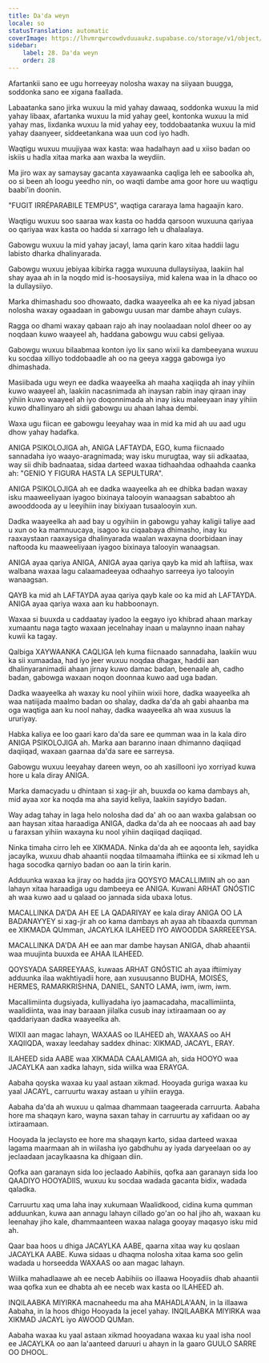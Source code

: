 ```yaml
---
title: Da'da weyn
locale: so
statusTranslation: automatic
coverImage: https://lhvmrqwrcowdvduuaukz.supabase.co/storage/v1/object/public/strapi-uploads/small_cover-educacion-fundamental.webp-2d51a7828a2b1309555be27f7e2a61a0.webp
sidebar:
    label: 28. Da'da weyn
    order: 28
---
```

Afartankii sano ee ugu horreeyay nolosha waxay na siiyaan buugga, soddonka sano ee xigana faallada.

Labaatanka sano jirka wuxuu la mid yahay dawaaq, soddonka wuxuu la mid yahay libaax, afartanka wuxuu la mid yahay geel, kontonka wuxuu la mid yahay mas, lixdanka wuxuu la mid yahay eey, toddobaatanka wuxuu la mid yahay daanyeer, siddeetankana waa uun cod iyo hadh.

Waqtigu wuxuu muujiyaa wax kasta: waa hadalhayn aad u xiiso badan oo iskiis u hadla xitaa marka aan waxba la weydiin.

Ma jiro wax ay samaysay gacanta xayawaanka caqliga leh ee saboolka ah, oo si been ah loogu yeedho nin, oo waqti dambe ama goor hore uu waqtigu baabi'in doonin.

"FUGIT IRRÉPARABILE TEMPUS", waqtiga cararaya lama hagaajin karo.

Waqtigu wuxuu soo saaraa wax kasta oo hadda qarsoon wuxuuna qariyaa oo qariyaa wax kasta oo hadda si xarrago leh u dhalaalaya.

Gabowgu wuxuu la mid yahay jacayl, lama qarin karo xitaa haddii lagu labisto dharka dhalinyarada.

Gabowgu wuxuu jebiyaa kibirka ragga wuxuuna dullaysiiyaa, laakiin hal shay ayaa ah in la noqdo mid is-hoosaysiiya, mid kalena waa in la dhaco oo la dullaysiiyo.

Marka dhimashadu soo dhowaato, dadka waayeelka ah ee ka niyad jabsan nolosha waxay ogaadaan in gabowgu uusan mar dambe ahayn culays.

Ragga oo dhami waxay qabaan rajo ah inay noolaadaan nolol dheer oo ay noqdaan kuwo waayeel ah, haddana gabowgu wuu cabsi geliyaa.

Gabowgu wuxuu bilaabmaa konton iyo lix sano wixii ka dambeeyana wuxuu ku socdaa xilliyo toddobaadle ah oo na geeya xagga gabowga iyo dhimashada.

Masiibada ugu weyn ee dadka waayeelka ah maaha xaqiiqda ah inay yihiin kuwo waayeel ah, laakiin nacasnimada ah inaysan rabin inay qiraan inay yihiin kuwo waayeel ah iyo doqonnimada ah inay isku maleeyaan inay yihiin kuwo dhallinyaro ah sidii gabowgu uu ahaan lahaa dembi.

Waxa ugu fiican ee gabowgu leeyahay waa in mid ka mid ah uu aad ugu dhow yahay hadafka.

ANIGA PSIKOLOJIGA ah, ANIGA LAFTAYDA, EGO, kuma fiicnaado sannadaha iyo waayo-aragnimada; way isku murugtaa, way sii adkaataa, way sii dhib badnaataa, sidaa darteed waxaa tidhaahdaa odhaahda caanka ah: "GENIO Y FIGURA HASTA LA SEPULTURA".

ANIGA PSIKOLOJIGA ah ee dadka waayeelka ah ee dhibka badan waxay isku maaweeliyaan iyagoo bixinaya talooyin wanaagsan sababtoo ah awooddooda ay u leeyihiin inay bixiyaan tusaalooyin xun.

Dadka waayeelka ah aad bay u ogyihiin in gabowgu yahay kaligii taliye aad u xun oo ka mamnuucaya, isagoo ku ciqaabaya dhimasho, inay ku raaxaystaan raaxaysiga dhalinyarada waalan waxayna doorbidaan inay naftooda ku maaweeliyaan iyagoo bixinaya talooyin wanaagsan.

ANIGA ayaa qariya ANIGA, ANIGA ayaa qariya qayb ka mid ah laftiisa, wax walbana waxaa lagu calaamadeeyaa odhaahyo sarreeya iyo talooyin wanaagsan.

QAYB ka mid ah LAFTAYDA ayaa qariya qayb kale oo ka mid ah LAFTAYDA. ANIGA ayaa qariya waxa aan ku habboonayn.

Waxaa si buuxda u caddaatay iyadoo la eegayo iyo khibrad ahaan markay xumaantu naga tagto waxaan jecelnahay inaan u malaynno inaan nahay kuwii ka tagay.

Qalbiga XAYWAANKA CAQLIGA leh kuma fiicnaado sannadaha, laakiin wuu ka sii xumaadaa, had iyo jeer wuxuu noqdaa dhagax, haddii aan dhalinyaranimadii ahaan jirnay kuwo damac badan, beenaale ah, cadho badan, gabowga waxaan noqon doonnaa kuwo aad uga badan.

Dadka waayeelka ah waxay ku nool yihiin wixii hore, dadka waayeelka ah waa natiijada maalmo badan oo shalay, dadka da'da ah gabi ahaanba ma oga waqtiga aan ku nool nahay, dadka waayeelka ah waa xusuus la ururiyay.

Habka kaliya ee loo gaari karo da'da sare ee qumman waa in la kala diro ANIGA PSIKOLOJIGA ah. Marka aan baranno inaan dhimanno daqiiqad daqiiqad, waxaan gaarnaa da'da sare ee sarreysa.

Gabowgu wuxuu leeyahay dareen weyn, oo ah xasillooni iyo xorriyad kuwa hore u kala diray ANIGA.

Marka damacyadu u dhintaan si xag-jir ah, buuxda oo kama dambays ah, mid ayaa xor ka noqda ma aha sayid keliya, laakiin sayidyo badan.

Way adag tahay in laga helo nolosha dad da' ah oo aan waxba galabsan oo aan haysan xitaa haraadiga ANIGA, dadka da'da ah ee noocaas ah aad bay u faraxsan yihiin waxayna ku nool yihiin daqiiqad daqiiqad.

Ninka timaha cirro leh ee XIKMADA. Ninka da'da ah ee aqoonta leh, sayidka jacaylka, wuxuu dhab ahaantii noqdaa tilmaamaha iftiinka ee si xikmad leh u haga socodka qarniyo badan oo aan la tirin karin.

Adduunka waxaa ka jiray oo hadda jira QOYSYO MACALLIMIIN ah oo aan lahayn xitaa haraadiga ugu dambeeya ee ANIGA. Kuwani ARHAT GNÓSTIC ah waa kuwo aad u qalaad oo jannada sida ubaxa lotus.

MACALLINKA DA'DA AH EE LA QADARIYAY ee kala diray ANIGA OO LA BADANAYYEY si xag-jir ah oo kama dambays ah ayaa ah tibaaxda qumman ee XIKMADA QUmman, JACAYLKA ILAHEED IYO AWOODDA SARREEEYSA.

MACALLINKA DA'DA AH ee aan mar dambe haysan ANIGA, dhab ahaantii waa muujinta buuxda ee AHAA ILAHEED.

QOYSYADA SARREEYAAS, kuwaas ARHAT GNÓSTIC ah ayaa iftiimiyay adduunka ilaa wakhtiyadii hore, aan xusuusanno BUDHA, MOISÉS, HERMES, RAMARKRISHNA, DANIEL, SANTO LAMA, iwm, iwm, iwm.

Macallimiinta dugsiyada, kulliyadaha iyo jaamacadaha, macallimiinta, waalidiinta, waa inay baraaan jiilalka cusub inay ixtiraamaan oo ay qaddariyaan dadka waayeelka ah.

WIXII aan magac lahayn, WAXAAS oo ILAHEED ah, WAXAAS oo AH XAQIIQDA, waxay leedahay saddex dhinac: XIKMAD, JACAYL, ERAY.

ILAHEED sida AABE waa XIKMADA CAALAMIGA ah, sida HOOYO waa JACAYLKA aan xadka lahayn, sida wiilka waa ERAYGA.

Aabaha qoyska waxaa ku yaal astaan xikmad. Hooyada guriga waxaa ku yaal JACAYL, carruurtu waxay astaan u yihiin erayga.

Aabaha da'da ah wuxuu u qalmaa dhammaan taageerada carruurta. Aabaha hore ma shaqayn karo, wayna saxan tahay in carruurtu ay xafidaan oo ay ixtiraamaan.

Hooyada la jeclaysto ee hore ma shaqayn karto, sidaa darteed waxaa lagama maarmaan ah in wiilasha iyo gabdhuhu ay iyada daryeelaan oo ay jeclaadaan jacaylkaasna ka dhigaan diin.

Qofka aan garanayn sida loo jeclaado Aabihiis, qofka aan garanayn sida loo QAADIYO HOOYADIIS, wuxuu ku socdaa wadada gacanta bidix, wadada qaladka.

Carruurtu xaq uma laha inay xukumaan Waalidkood, cidina kuma qumman adduunkan, kuwa aan annagu lahayn cillado go'an oo hal jiho ah, waxaan ku leenahay jiho kale, dhammaanteen waxaa nalaga gooyay maqasyo isku mid ah.

Qaar baa hoos u dhiga JACAYLKA AABE, qaarna xitaa way ku qoslaan JACAYLKA AABE. Kuwa sidaas u dhaqma nolosha xitaa kama soo gelin wadada u horseedda WAXAAS oo aan magac lahayn.

Wiilka mahadlaawe ah ee neceb Aabihiis oo illaawa Hooyadiis dhab ahaantii waa qofka xun ee dhabta ah ee neceb wax kasta oo ILAHEED ah.

INQILAABKA MIYIRKA macnaheedu ma aha MAHADLA'AAN, in la illaawa Aabaha, in la hoos dhigo Hooyada la jecel yahay. INQILAABKA MIYIRKA waa XIKMAD JACAYL iyo AWOOD QUMan.

Aabaha waxaa ku yaal astaan xikmad hooyadana waxaa ku yaal isha nool ee JACAYLKA oo aan la'aanteed daruuri u ahayn in la gaaro GUULO SARRE OO DHOOL.


